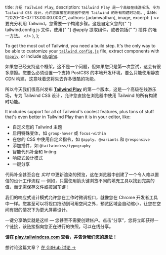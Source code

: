 
  title: `介绍 Tailwind Play`,
  description: `Tailwind Play 是一个高级在线游乐场，专为 Tailwind CSS 设计，允许您直接在浏览器中使用 Tailwind 的所有构建时功能。`,
  date: "2020-10-07T13:00:00.000Z",
  authors: [adamwathan],
  image,
  excerpt: (
    <>
      要充分利用 Tailwind，您需要一个构建步骤。这是自定义您的{" "}
      <Link href="https://v2.tailwindcss.com/docs/configuration">tailwind.config.js</Link> 文件，使用{" "}
      <Link href="https://v2.tailwindcss.com/docs/functions-and-directives#apply">@apply</Link> 提取组件，或者包括{" "}
      <Link href="https://v2.tailwindcss.com/docs/plugins">插件</Link> 的唯一方法。
    </>
  ),
};

<YouTubeVideo id="eCWhTZ34Hck" />

To get the most out of Tailwind, you need a build step. It's the only way to be able to customize your [`tailwind.config.js`](https://v2.tailwindcss.com/docs/configuration) file, extract components with [`@apply`](https://v2.tailwindcss.com/docs/functions-and-directives#apply), or include [plugins](https://v2.tailwindcss.com/docs/plugins).

如果您已经支持这个框架，这不是一个问题，但如果您只是第一次尝试，这会有很多摩擦。您要么必须设置一个支持 PostCSS 的本地开发环境，要么只能使用静态 CDN 构建，这意味着您将失去许多很酷的功能。

所以今天我们很高兴发布 [**Tailwind Play**](https://play.tailwindcss.com) 的第一个版本，这是一个高级在线游乐场，专为 Tailwind CSS 设计，允许您直接在浏览器中使用 Tailwind 的所有构建时功能。

It includes support for all of Tailwind's coolest features, plus tons of stuff that's even better in Tailwind Play than it is in your editor, like:

- 自定义您的 Tailwind 主题
- 启用特殊变体，如 `group-hover` 或 `focus-within`
- 在您的 CSS 中使用自定义指令，如 `@apply`、`@variants` 和 `@responsive`
- 添加插件，如 `@tailwindcss/typography`
- 智能代码补全和 linting
- 响应式设计模式
- 一键分享

代码补全甚至会在 _实时_ 中更新渲染的预览，这在浏览器中创建了一个令人难以置信的设计工作流程 — 例如，只需使用箭头键浏览不同的填充工具以找到完美的值，而无需保存文件或按回车键！

我们的响应式设计模式允许您在工作时微调视口，就像您在 Chrome 开发者工具中一样。您甚至可以将视口拖动到可用空间之外，预览区域会自动缩小，让您在空间有限的情况下为更大屏幕设计。

一键分享确实就是这样 — 您甚至不需要创建帐户。点击“分享”，您将立即获得一个链接，该链接指向您正在进行的快照，可以在线分享。

**请在 [play.tailwindcss.com](https://play.tailwindcss.com) 查看，并告诉我们您的想法！**

想讨论这篇文章？ <a href="https://github.com/tailwindcss/tailwindcss/discussions/2511">在 GitHub 讨论 →</a>
